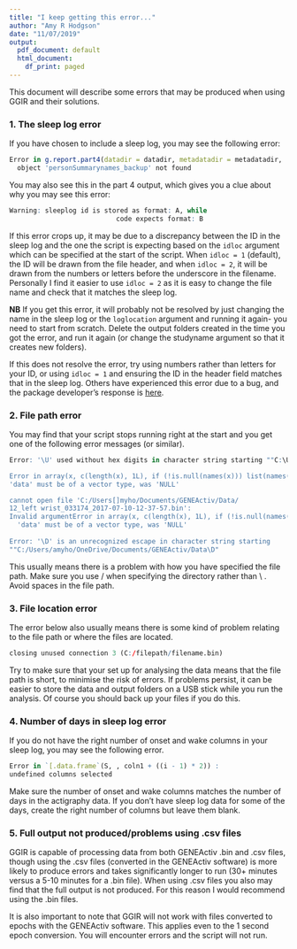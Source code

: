 ```yaml
---
title: "I keep getting this error..."
author: "Amy R Hodgson"
date: "11/07/2019"
output:
  pdf_document: default
  html_document:
    df_print: paged
---
```


This document will describe some errors that may be produced when using GGIR and their solutions. 

### 1. The sleep log error

If you have chosen to include a sleep log, you may see the following error:

```r
Error in g.report.part4(datadir = datadir, metadatadir = metadatadir,  :
  object 'personSummarynames_backup' not found
```

You may also see this in the part 4 output, which gives you a clue about why you may see this error:

```r
Warning: sleeplog id is stored as format: A, while
                           code expects format: B
```

If this error crops up, it may be due to a discrepancy between the ID in the sleep log and the one the script is expecting based on the `idloc` argument which can be specified at the start of the script. When `idloc = 1` (default), the ID will be drawn from the file header, and when `idloc = 2`, it will be drawn from the numbers or letters before the underscore in the filename. Personally I find it easier to use `idloc = 2` as it is easy to change the file name and check that it matches the sleep log.  

**NB** If you get this error, it will probably not be resolved by just changing the name in the sleep log or the `loglocation` argument and running it again- you need to start from scratch. Delete the output folders created in the time you got the error, and run it again (or change the studyname argument so that it creates new folders).

If this does not resolve the error, try using numbers rather than letters for your ID, or using `idloc = 1` and ensuring the ID in the header field matches that in the sleep log. Others have experienced this error due to a bug, and the package developer's response is [here](https://groups.google.com/forum/#!msg/rpackageggir/J4I_gfWdu9E/j2ABYS1EAgAJ).

### 2. File path error

You may find that your script stops running right at the start and you get one of the following error messages (or similar). 

```r
Error: '\U' used without hex digits in character string starting ""C:\U"

Error in array(x, c(length(x), 1L), if (!is.null(names(x))) list(names(x), : 
'data' must be of a vector type, was 'NULL'

cannot open file 'C:/Users[]myho/Documents/GENEActiv/Data/
12_left wrist_033174_2017-07-10-12-37-57.bin': 
Invalid argumentError in array(x, c(length(x), 1L), if (!is.null(names(x))) list(names(x),  : 
  'data' must be of a vector type, was 'NULL'
  
Error: '\D' is an unrecognized escape in character string starting
""C:/Users/amyho/OneDrive/Documents/GENEActiv/Data\D"
```

This usually means there is a problem with how you have specified the file path. Make sure you use / when specifying the directory rather than \\ . Avoid spaces in the file path.

### 3. File location error

The error below also usually means there is some kind of problem relating to the file path or where the files are located.

```r
closing unused connection 3 (C:/filepath/filename.bin)
```

Try to make sure that your set up for analysing the data means that the file path is short, to minimise the risk of errors. If problems persist, it can be easier to store the data and output folders on a USB stick while you run the analysis. Of course you should back up your files if you do this. 

### 4. Number of days in sleep log error

If you do not have the right number of onset and wake columns in your sleep log, you may see the following error.

```r
Error in `[.data.frame`(S, , coln1 + ((i - 1) * 2)) :
undefined columns selected
```

Make sure the number of onset and wake columns matches the number of days in the actigraphy data. If you don't have sleep log data for some of the days, create the right number of columns but leave them blank.

### 5. Full output not produced/problems using .csv files

GGIR is capable of processing data from both GENEActiv .bin and .csv files, though using the .csv files
(converted in the GENEActiv software) is more likely to produce errors and takes significantly longer to run
(30+ minutes versus a 5-10 minutes for a .bin file). When using .csv files you also may find that the full output is not produced. For this reason I would recommend using the .bin files.

It is also important to note that GGIR will not work with files converted to epochs with the GENEActiv software. This applies even to the 1 second epoch conversion. You will encounter errors and the script will not run.